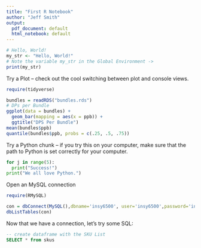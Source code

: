 ```yaml
---
title: "First R Notebook"
author: "Jeff Smith"
output:
  pdf_document: default
  html_notebook: default
---
```


```r
# Hello, World!
my_str <- "Hello, World!"
# Note the variable my_str in the Global Environment ->
print(my_str)

```

Try a Plot -- check out the cool switching between plot and console views.

```r
require(tidyverse)

bundles = readRDS("bundles.rds")
# DPs per Bundle
ggplot(data = bundles) +
  geom_bar(mapping = aes(x = ppb)) +
  ggtitle("DPS Per Bundle")
mean(bundles$ppb)
quantile(bundles$ppb, probs = c(.25, .5, .75))
```

Try a Python chunk -- if you try this on your computer, make sure that the path to Python is set correctly for your computer.

```python
for j in range(5):
  print("Success!")
print("We all love Python.")
```

Open an MySQL connection
```r
require(RMySQL)

con = dbConnect(MySQL(),dbname='insy6500', user='insy6500',password='insy6500', host = 'localhost')
dbListTables(con)

```

Now that we have a connection, let's try some SQL:
```sql
-- create dataframe with the SKU List
SELECT * from skus
```

